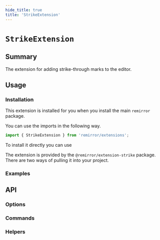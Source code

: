 ```yaml
---
hide_title: true
title: 'StrikeExtension'
---
```



# `StrikeExtension`

## Summary

The extension for adding strike-through marks to the editor.

## Usage

### Installation

This extension is installed for you when you install the main `remirror` package.

You can use the imports in the following way.

```ts
import { StrikeExtension } from 'remirror/extensions';
```

To install it directly you can use

The extension is provided by the `@remirror/extension-strike` package. There are two ways of pulling it into your project.

### Examples

<Basic />

## API

### Options

### Commands

### Helpers
